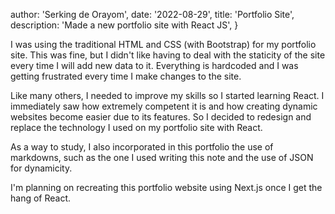 
  author: 'Serking de Orayom',
  date: '2022-08-29',
  title: 'Portfolio Site',
  description: 'Made a new portfolio site with React JS',
}


I was using the traditional HTML and CSS (with Bootstrap) for my portfolio site. This was fine, but I didn't like having to deal with the staticity of the site every time I will add new data to it. Everything is hardcoded and I was getting frustrated every time I make changes to the site.

Like many others, I needed to improve my skills so I started learning React. I immediately saw how extremely competent it is and how creating dynamic websites become easier due to its features. So I decided to redesign and replace the technology I used on my portfolio site with React.

As a way to study, I also incorporated in this portfolio the use of markdowns, such as the one I used writing this note and the use of JSON for dynamicity.

I'm planning on recreating this portfolio website using Next.js once I get the hang of React.
